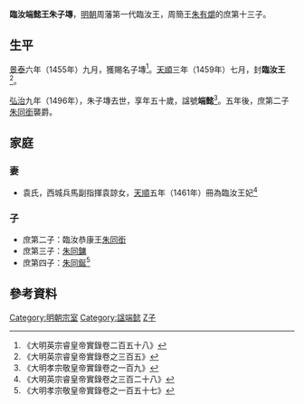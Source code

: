 '''臨汝端懿王朱子塼'''{{BD|1447年||1496年||catIdx=Z朱}}，[[明朝|明朝]]周藩第一代臨汝王，周簡王[[朱有爝|朱有爝]]的庶第十三子。

==生平==
[[景泰_(年號)|景泰]]六年（1455年）九月，獲賜名子塼<ref>《大明英宗睿皇帝實錄卷二百五十八》</ref>。[[天順_(明朝)|天順]]三年（1459年）七月，封'''臨汝王'''<ref>《大明英宗睿皇帝實錄卷之三百五》</ref>。

[[弘治|弘治]]九年（1496年），朱子塼去世，享年五十歲，諡號'''端懿'''<ref>《大明孝宗敬皇帝實錄卷之一百九》</ref>。五年後，庶第二子[[朱同銜|朱同銜]]襲爵。

==家庭==
===妻===
*袁氏，西城兵馬副指揮袁諒女，[[天順_(明朝)|天順]]五年（1461年）冊為臨汝王妃<ref>《大明英宗睿皇帝實錄卷之三百二十八》</ref>

===子===
*庶第二子：臨汝恭康王[[朱同銜|朱同銜]]
*庶第三子：[[朱同鏞|朱同鏞]]
*庶第四子：[[朱同鋋|朱同鋋]]<ref>《大明孝宗敬皇帝實錄卷之一百五十七》</ref>

==參考資料==
{{reflist|2}}

{{s-start}}
{{s-none|無|[[明朝|明政府]]封之}}
{{s-ttl|title=[[明朝藩王列表_(周王系)#臨汝國|明臨汝國國王]]|years=1459年－1496年}}
{{s-aft|after=子恭康王[[朱同銜|朱同銜]]}}
{{end}}
{{明朝人小作品}}
[[Category:明朝宗室|Category:明朝宗室]]
[[Category:諡端懿|Category:諡端懿]]
[[Category:朱姓|Z子]]